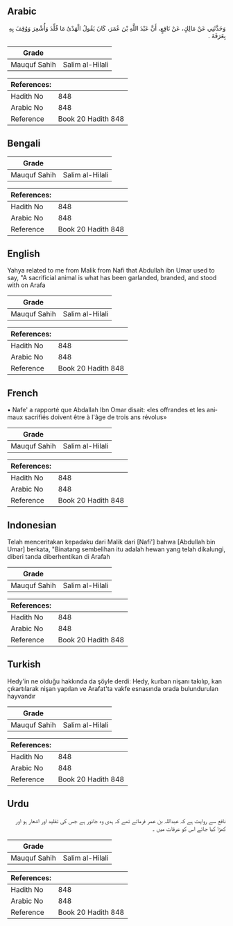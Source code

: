 ## Arabic


<div dir="rtl" lang="ar" style={{fontSize:'larger',backgroundColor:'#f8f9fa',padding:20}}>
وَحَدَّثَنِي عَنْ مَالِكٍ، عَنْ نَافِعٍ، أَنَّ عَبْدَ اللَّهِ بْنَ عُمَرَ، كَانَ يَقُولُ الْهَدْىُ مَا قُلِّدَ وَأُشْعِرَ وَوُقِفَ بِهِ بِعَرَفَةَ ‏.‏
</div>
<div style={{backgroundColor:'#f8f9fa',padding:20, marginBottom: 10}}><table> <thead> <tr> <th>Grade</th> <th></th> </tr> </thead> <tbody> <tr><td>Mauquf Sahih</td><td>Salim al-Hilali</td></tr></tbody></table><table> <thead> <tr> <th>References:</th> <th></th> </tr> </thead> <tbody><tr><td>Hadith No</td><td>848</td></tr><tr><td>Arabic No</td><td>848</td></tr><tr><td>Reference</td><td>Book 20 Hadith 848</td></tr></tbody></table></div>

## Bengali


<div dir="ltr" lang="bn" style={{fontSize:'larger',backgroundColor:'#f8f9fa',padding:20}}>

</div>
<div style={{backgroundColor:'#f8f9fa',padding:20, marginBottom: 10}}><table> <thead> <tr> <th>Grade</th> <th></th> </tr> </thead> <tbody> <tr><td>Mauquf Sahih</td><td>Salim al-Hilali</td></tr></tbody></table><table> <thead> <tr> <th>References:</th> <th></th> </tr> </thead> <tbody><tr><td>Hadith No</td><td>848</td></tr><tr><td>Arabic No</td><td>848</td></tr><tr><td>Reference</td><td>Book 20 Hadith 848</td></tr></tbody></table></div>

## English


<div dir="ltr" lang="en" style={{fontSize:'larger',backgroundColor:'#f8f9fa',padding:20}}>
Yahya related to me from Malik from Nafi that Abdullah ibn Umar used to say, "A sacrificial animal is what has been garlanded, branded, and stood with on Arafa
</div>
<div style={{backgroundColor:'#f8f9fa',padding:20, marginBottom: 10}}><table> <thead> <tr> <th>Grade</th> <th></th> </tr> </thead> <tbody> <tr><td>Mauquf Sahih</td><td>Salim al-Hilali</td></tr></tbody></table><table> <thead> <tr> <th>References:</th> <th></th> </tr> </thead> <tbody><tr><td>Hadith No</td><td>848</td></tr><tr><td>Arabic No</td><td>848</td></tr><tr><td>Reference</td><td>Book 20 Hadith 848</td></tr></tbody></table></div>

## French


<div dir="ltr" lang="fr" style={{fontSize:'larger',backgroundColor:'#f8f9fa',padding:20}}>
• Nafe' a rapporté que Abdallah Ibn Omar disait: «les offrandes et les animaux sacrifiés doivent être à l'âge de trois ans révolus»
</div>
<div style={{backgroundColor:'#f8f9fa',padding:20, marginBottom: 10}}><table> <thead> <tr> <th>Grade</th> <th></th> </tr> </thead> <tbody> <tr><td>Mauquf Sahih</td><td>Salim al-Hilali</td></tr></tbody></table><table> <thead> <tr> <th>References:</th> <th></th> </tr> </thead> <tbody><tr><td>Hadith No</td><td>848</td></tr><tr><td>Arabic No</td><td>848</td></tr><tr><td>Reference</td><td>Book 20 Hadith 848</td></tr></tbody></table></div>

## Indonesian


<div dir="ltr" lang="id" style={{fontSize:'larger',backgroundColor:'#f8f9fa',padding:20}}>
Telah menceritakan kepadaku dari Malik dari [Nafi'] bahwa [Abdullah bin Umar] berkata, "Binatang sembelihan itu adalah hewan yang telah dikalungi, diberi tanda diberhentikan di Arafah
</div>
<div style={{backgroundColor:'#f8f9fa',padding:20, marginBottom: 10}}><table> <thead> <tr> <th>Grade</th> <th></th> </tr> </thead> <tbody> <tr><td>Mauquf Sahih</td><td>Salim al-Hilali</td></tr></tbody></table><table> <thead> <tr> <th>References:</th> <th></th> </tr> </thead> <tbody><tr><td>Hadith No</td><td>848</td></tr><tr><td>Arabic No</td><td>848</td></tr><tr><td>Reference</td><td>Book 20 Hadith 848</td></tr></tbody></table></div>

## Turkish


<div dir="ltr" lang="tr" style={{fontSize:'larger',backgroundColor:'#f8f9fa',padding:20}}>
Hedy'in ne olduğu hakkında da şöyle derdi: Hedy, kurban nişanı takılıp, kan çıkartılarak nişan yapılan ve Arafat'ta vakfe esnasında orada bulundurulan hayvandır
</div>
<div style={{backgroundColor:'#f8f9fa',padding:20, marginBottom: 10}}><table> <thead> <tr> <th>Grade</th> <th></th> </tr> </thead> <tbody> <tr><td>Mauquf Sahih</td><td>Salim al-Hilali</td></tr></tbody></table><table> <thead> <tr> <th>References:</th> <th></th> </tr> </thead> <tbody><tr><td>Hadith No</td><td>848</td></tr><tr><td>Arabic No</td><td>848</td></tr><tr><td>Reference</td><td>Book 20 Hadith 848</td></tr></tbody></table></div>

## Urdu


<div dir="rtl" lang="ur" style={{fontSize:'larger',backgroundColor:'#f8f9fa',padding:20}}>
نافع سے روایت ہے کہ عبداللہ بن عمر فرماتے تھے کہ ہدی وہ جانور ہے جس کی تقلید اور اشعار ہو اور کھڑا کیا جائے اس کو عرفات میں ۔
</div>
<div style={{backgroundColor:'#f8f9fa',padding:20, marginBottom: 10}}><table> <thead> <tr> <th>Grade</th> <th></th> </tr> </thead> <tbody> <tr><td>Mauquf Sahih</td><td>Salim al-Hilali</td></tr></tbody></table><table> <thead> <tr> <th>References:</th> <th></th> </tr> </thead> <tbody><tr><td>Hadith No</td><td>848</td></tr><tr><td>Arabic No</td><td>848</td></tr><tr><td>Reference</td><td>Book 20 Hadith 848</td></tr></tbody></table></div>